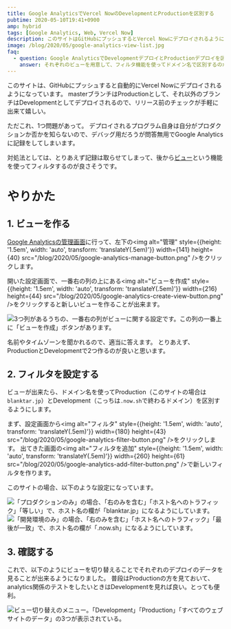 ```yaml
---
title: Google AnalyticsでVercel NowのDevelopmentとProductionを区別する
pubtime: 2020-05-10T19:41+0900
amp: hybrid
tags: [Google Analytics, Web, Vercel Now]
description: このサイトはGitHubにプッシュするとVercel Nowにデプロイされるようになっています。なので、デバッグ用のデプロイとプロダクションデプロイの二種類があります。この記事は、そんな感じの2種類のサイトから得られるデータを区別する方法です。
image: /blog/2020/05/google-analytics-view-list.jpg
faq:
  - question: Google AnalyticsでDevelopmentデプロイとProductionデプロイを区別する方法は？
    answer: それぞれのビューを用意して、フィルタ機能を使ってドメイン名で区別するのが簡単です。
---
```


このサイトは、GitHubにプッシュすると自動的にVercel Nowにデプロイされるようになっています。
masterブランチはProductionとして、それ以外のブランチはDevelopmentとしてデプロイされるので、リリース前のチェックが手軽に出来て嬉しい。

ただこれ、1つ問題があって。
デプロイされるプログラム自身は自分がプロダクションか否かを知らないので、デバッグ用だろうが問答無用でGoogle Analyticsに記録をしてしまいます。

対処法としては、とりあえず記録は取らせてしまって、後から[ビュー](https://support.google.com/analytics/answer/2649553)という機能を使ってフィルタするのが良さそうです。


# やりかた

## 1. ビューを作る

[Google Analyticsの管理画面](https://analytics.google.com/analytics/web/)に行って、左下の<img alt="管理" style={{height: '1.5em', width: 'auto', transform: 'translateY(.5em)'}} width={141} height={40} src="/blog/2020/05/google-analytics-manage-button.png" />をクリックします。

開いた設定画面で、一番右の列の上にある<img alt="ビューを作成" style={{height: '1.5em', width: 'auto', transform: 'translateY(.5em)'}} width={216} height={44} src="/blog/2020/05/google-analytics-create-view-button.png" />をクリックすると新しいビューを作ることが出来ます。

![3つ列があるうちの、一番右の列がビューに関する設定です。この列の一番上に「ビューを作成」ボタンがあります。](/blog/2020/05/google-analytics-create-view-button-place.jpg "1200x403")

名前やタイムゾーンを聞かれるので、適当に答えます。
とりあえず、ProductionとDevelopmentで2つ作るのが良いと思います。


## 2. フィルタを設定する

ビューが出来たら、ドメイン名を使ってProduction（このサイトの場合は`blanktar.jp`）とDevelopment（こっちは`.now.sh`で終わるドメイン）を区別するようにします。

まず、設定画面から<img alt="フィルタ" style={{height: '1.5em', width: 'auto', transform: 'translateY(.5em)'}} width={180} height={43} src="/blog/2020/05/google-analytics-filter-button.png" />をクリックします。
出てきた画面の<img alt="フィルタを追加" style={{height: '1.5em', width: 'auto', transform: 'translateY(.5em)'}} width={260} height={61} src="/blog/2020/05/google-analytics-add-filter-button.png" />で新しいフィルタを作ります。

このサイトの場合、以下のような設定になっています。

![「プロダクションのみ」の場合、「右のみを含む」「ホスト名へのトラフィック」「等しい」で、ホスト名の欄が「blanktar.jp」になるようにしています。](/blog/2020/05/google-analytics-production-filter.jpg "389x320")
![「開発環境のみ」の場合、「右のみを含む」「ホスト名へのトラフィック」「最後が一致」で、ホスト名の欄が「.now.sh」になるようにしています。](/blog/2020/05/google-analytics-development-filter.jpg "417x320")


## 3. 確認する

これで、以下のようにビューを切り替えることでそれぞれのデプロイのデータを見ることが出来るようになりました。
普段はProductionの方を見ておいて、analytics関係のテストをしたいときはDevelopmentを見れば良い。とっても便利。

![ビュー切り替えのメニュー。「Development」「Production」「すべてのウェブサイトのデータ」の3つが表示されている。](/blog/2020/05/google-analytics-view-list.jpg "900x600")
